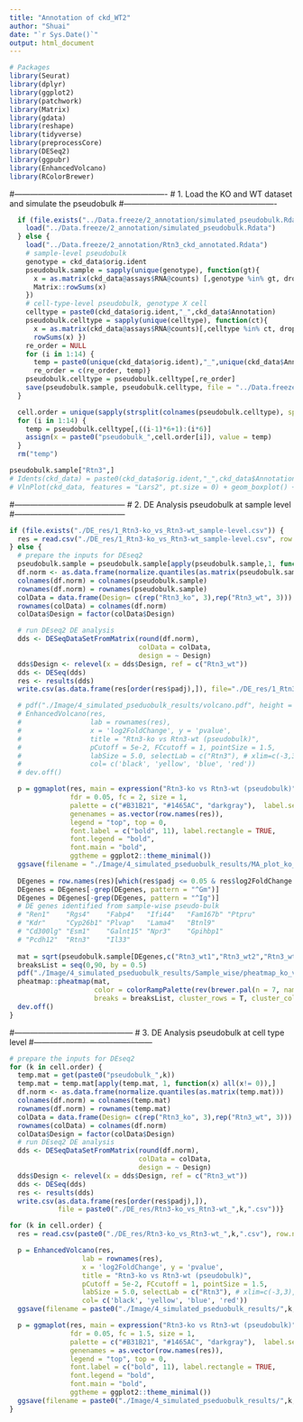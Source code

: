 ```yaml
---
title: "Annotation of ckd_WT2"
author: "Shuai"
date: "`r Sys.Date()`"
output: html_document
---
```


```r
# Packages
library(Seurat)
library(dplyr)
library(ggplot2)
library(patchwork)
library(Matrix)
library(gdata)
library(reshape)
library(tidyverse)
library(preprocessCore)
library(DESeq2)
library(ggpubr)
library(EnhancedVolcano)
library(RColorBrewer)
```

#----------------------------------------------------------
# 1. Load the KO and WT dataset and simulate the pseudobulk
#----------------------------------------------------------

```r
  if (file.exists("../Data.freeze/2_annotation/simulated_pseudobulk.Rdata")) {
    load("../Data.freeze/2_annotation/simulated_pseudobulk.Rdata")
  } else {
    load("../Data.freeze/2_annotation/Rtn3_ckd_annotated.Rdata")
    # sample-level pseudobulk
    genotype = ckd_data$orig.ident
    pseudobulk.sample = sapply(unique(genotype), function(gt){
      x = as.matrix(ckd_data@assays$RNA@counts) [,genotype %in% gt, drop = FALSE]
      Matrix::rowSums(x)
    })
    # cell-type-level pseudobulk, genotype X cell
    celltype = paste0(ckd_data$orig.ident,"_",ckd_data$Annotation) 
    pseudobulk.celltype = sapply(unique(celltype), function(ct){
      x = as.matrix(ckd_data@assays$RNA@counts)[,celltype %in% ct, drop = FALSE]
      rowSums(x) })
    re_order = NULL
    for (i in 1:14) {
      temp = paste0(unique(ckd_data$orig.ident),"_",unique(ckd_data$Annotation)[i])
      re_order = c(re_order, temp)}
    pseudobulk.celltype = pseudobulk.celltype[,re_order]
    save(pseudobulk.sample, pseudobulk.celltype, file = "../Data.freeze/2_annotation/simulated_pseudobulk.Rdata")
  }

  cell.order = unique(sapply(strsplit(colnames(pseudobulk.celltype), split = "_" ), "[[", 3)) 
  for (i in 1:14) {
    temp = pseudobulk.celltype[,((i-1)*6+1):(i*6)]
    assign(x = paste0("pseudobulk_",cell.order[i]), value = temp)
  }
  rm("temp")
```

```r
pseudobulk.sample["Rtn3",]
# Idents(ckd_data) = paste0(ckd_data$orig.ident,"_",ckd_data$Annotation)
# VlnPlot(ckd_data, features = "Lars2", pt.size = 0) + geom_boxplot() + NoLegend()
```

#------------------------------------------
# 2. DE Analysis pseudobulk at sample level
#------------------------------------------

```r
if (file.exists("./DE_res/1_Rtn3-ko_vs_Rtn3-wt_sample-level.csv")) {
  res = read.csv("./DE_res/1_Rtn3-ko_vs_Rtn3-wt_sample-level.csv", row.names = 1)
} else {
  # prepare the inputs for DEseq2
  pseudobulk.sample = pseudobulk.sample[apply(pseudobulk.sample,1, function(x) all(x!= 0)),]
  df.norm <- as.data.frame(normalize.quantiles(as.matrix(pseudobulk.sample)))
  colnames(df.norm) = colnames(pseudobulk.sample)
  rownames(df.norm) = rownames(pseudobulk.sample)
  colData = data.frame(Design= c(rep("Rtn3_ko", 3),rep("Rtn3_wt", 3)))
  rownames(colData) = colnames(df.norm)
  colData$Design = factor(colData$Design)

  # run DEseq2 DE analysis
  dds <- DESeqDataSetFromMatrix(round(df.norm),
                                colData = colData,
                                design = ~ Design)
  dds$Design <- relevel(x = dds$Design, ref = c("Rtn3_wt"))
  dds <- DESeq(dds)
  res <- results(dds)
  write.csv(as.data.frame(res[order(res$padj),]), file="./DE_res/1_Rtn3-ko_vs_Rtn3-wt_sample-level.csv")

  # pdf("./Image/4_simulated_pseduobulk_results/volcano.pdf", height = 7, width = 10)
  # EnhancedVolcano(res,
  #                 lab = rownames(res),
  #                 x = 'log2FoldChange', y = 'pvalue',
  #                 title = "Rtn3-ko vs Rtn3-wt (pseudobulk)",
  #                 pCutoff = 5e-2, FCcutoff = 1, pointSize = 1.5,
  #                 labSize = 5.0, selectLab = c("Rtn3"), # xlim=c(-3,3), ylim=c(0,12),
  #                 col= c('black', 'yellow', 'blue', 'red'))
  # dev.off()

  p = ggmaplot(res, main = expression("Rtn3-ko vs Rtn3-wt (pseudobulk)"),
               fdr = 0.05, fc = 2, size = 1,
               palette = c("#B31B21", "#1465AC", "darkgray"),  label.select = c("Rtn3"),
               genenames = as.vector(row.names(res)),
               legend = "top", top = 0,
               font.label = c("bold", 11), label.rectangle = TRUE,
               font.legend = "bold",
               font.main = "bold",
               ggtheme = ggplot2::theme_minimal())
  ggsave(filename = "./Image/4_simulated_pseduobulk_results/MA_plot_ko_vs_wt.pdf", p, height = 5, width = 6, dpi = 300)
  
  DEgenes = row.names(res)[which(res$padj <= 0.05 & res$log2FoldChange >= 1.75 | res$log2FoldChange <= -2)]
  DEgenes = DEgenes[-grep(DEgenes, pattern = "^Gm")]
  DEgenes = DEgenes[-grep(DEgenes, pattern = "^Ig")]
  # DE genes identified from sample-wise pseudo-bulk
  # "Ren1"    "Rgs4"    "Fabp4"   "Ifi44"   "Fam167b" "Ptpru"
  # "Kdr"     "Cyp26b1" "Plvap"   "Lama4"   "Btnl9"  
  # "Cd300lg" "Esm1"    "Galnt15" "Npr3"    "Gpihbp1"
  # "Pcdh12"  "Rtn3"    "Il33"   
  
  mat = sqrt(pseudobulk.sample[DEgenes,c("Rtn3_wt1","Rtn3_wt2","Rtn3_wt3","Rtn3_ko1","Rtn3_ko2","Rtn3_ko3")])
  breaksList = seq(0,90, by = 0.5)
  pdf("./Image/4_simulated_pseduobulk_results/Sample_wise/pheatmap_ko_vs_wt.pdf", height = 3.5, width = 4)
  pheatmap::pheatmap(mat,
                     color = colorRampPalette(rev(brewer.pal(n = 7, name = "RdYlBu")))(length(breaksList)),
                     breaks = breaksList, cluster_rows = T, cluster_cols = F)
  dev.off()
}
```

#---------------------------------------------
# 3. DE Analysis pseudobulk at cell type level
#---------------------------------------------

```r
# prepare the inputs for DEseq2
for (k in cell.order) {
  temp.mat = get(paste0("pseudobulk_",k))
  temp.mat = temp.mat[apply(temp.mat, 1, function(x) all(x!= 0)),]
  df.norm <- as.data.frame(normalize.quantiles(as.matrix(temp.mat)))
  colnames(df.norm) = colnames(temp.mat)
  rownames(df.norm) = rownames(temp.mat)
  colData = data.frame(Design= c(rep("Rtn3_ko", 3),rep("Rtn3_wt", 3)))
  rownames(colData) = colnames(df.norm)
  colData$Design = factor(colData$Design)
  # run DEseq2 DE analysis
  dds <- DESeqDataSetFromMatrix(round(df.norm),
                                colData = colData,
                                design = ~ Design)
  dds$Design <- relevel(x = dds$Design, ref = c("Rtn3_wt"))
  dds <- DESeq(dds)
  res <- results(dds)
  write.csv(as.data.frame(res[order(res$padj),]),
            file = paste0("./DE_res/Rtn3-ko_vs_Rtn3-wt_",k,".csv"))}

for (k in cell.order) {
  res = read.csv(paste0("./DE_res/Rtn3-ko_vs_Rtn3-wt_",k,".csv"), row.names = 1)

  p = EnhancedVolcano(res,
                  lab = rownames(res),
                  x = 'log2FoldChange', y = 'pvalue',
                  title = "Rtn3-ko vs Rtn3-wt (pseudobulk)",
                  pCutoff = 5e-2, FCcutoff = 1, pointSize = 1.5,
                  labSize = 5.0, selectLab = c("Rtn3"), # xlim=c(-3,3), ylim=c(0,12),
                  col= c('black', 'yellow', 'blue', 'red'))
  ggsave(filename = paste0("./Image/4_simulated_pseduobulk_results/",k,"_volcano.pdf"), p, height = 7, width = 10)

  p = ggmaplot(res, main = expression("Rtn3-ko vs Rtn3-wt (pseudobulk)"),
               fdr = 0.05, fc = 1.5, size = 1,
               palette = c("#B31B21", "#1465AC", "darkgray"),  label.select = c("Rtn3"),
               genenames = as.vector(row.names(res)),
               legend = "top", top = 0,
               font.label = c("bold", 11), label.rectangle = TRUE,
               font.legend = "bold",
               font.main = "bold",
               ggtheme = ggplot2::theme_minimal())
  ggsave(filename = paste0("./Image/4_simulated_pseduobulk_results/",k,"_maplot.pdf"), p, height = 5, width = 6, dpi = 300)
}
```